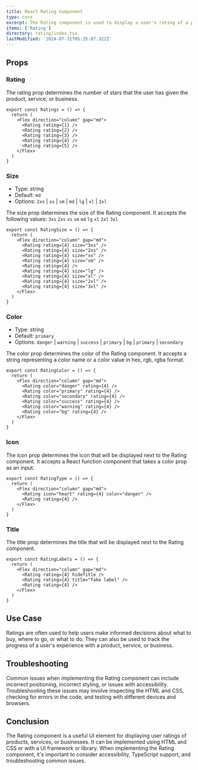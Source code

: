 ```yaml
---
title: React Rating Component
type: core
excerpt: The Rating component is used to display a user's rating of a product, service, or business.
items: ['Rating']
directory: rating/index.tsx
lastModified: '2024-07-31T05:35:07.322Z'
---
```


## Props

### Rating

The rating prop determines the number of stars that the user has given the product, service, or business.

<RatingRating />

```tsx showLineNumbers title="Rating.tsx"
export const Ratings = () => {
  return (
    <Flex direction="column" gap="md">
      <Rating rating={1} />
      <Rating rating={2} />
      <Rating rating={3} />
      <Rating rating={4} />
      <Rating rating={5} />
    </Flex>
  )
}
```

### Size

- Type: string
- Default: `md`
- Options: `2xs` | `xs` | `sm` | `md` | `lg` | `xl` | `2xl`

The size prop determines the size of the Rating component. It accepts the following values: `3xs` `2xs` `xs` `sm` `md` `lg` `xl` `2xl` `3xl`

<RatingSizes />

```tsx showLineNumbers title="Rating.tsx"
export const RatingSize = () => {
  return (
    <Flex direction="column" gap="md">
      <Rating rating={4} size="3xs" />
      <Rating rating={4} size="2xs" />
      <Rating rating={4} size="xs" />
      <Rating rating={4} size="sm" />
      <Rating rating={4} />
      <Rating rating={4} size="lg" />
      <Rating rating={4} size="xl" />
      <Rating rating={4} size="2xl" />
      <Rating rating={4} size="3xl" />
    </Flex>
  )
}
```

### Color

- Type: string
- Default: `primary`
- Options: `danger` | `warning` | `success` | `primary` | `bg` | `primary` | `secondary`

The color prop determines the color of the Rating component. It accepts a string representing a color name or a color value in hex, rgb, rgba format.

<RatingColors />

```tsx showLineNumbers title="Rating.tsx"
export const RatingColor = () => {
  return (
    <Flex direction="column" gap="md">
      <Rating color="danger" rating={4} />
      <Rating color="primary" rating={4} />
      <Rating color="secondary" rating={4} />
      <Rating color="success" rating={4} />
      <Rating color="warning" rating={4} />
      <Rating color="bg" rating={4} />
    </Flex>
  )
}
```

### Icon

The icon prop determines the icon that will be displayed next to the Rating component. It accepts a React function component that takes a color prop as an input.

<RatingIcon />

```tsx showLineNumbers title="Rating.tsx"
export const RatingType = () => {
  return (
    <Flex direction="column" gap="md">
      <Rating icon="heart" rating={4} color="danger" />
      <Rating rating={4} />
    </Flex>
  )
}
```

### Title

The title prop determines the title that will be displayed next to the Rating component.

<RatingTitle />

```tsx showLineNumbers title="Rating.tsx"
export const RatingLabels = () => {
  return (
    <Flex direction="column" gap="md">
      <Rating rating={4} hideTitle />
      <Rating rating={4} title="fake label" />
      <Rating rating={4} />
    </Flex>
  )
}
```

## Use Case

Ratings are often used to help users make informed decisions about what to buy, where to go, or what to do. They can also be used to track the progress of a user's experience with a product, service, or business.

## Troubleshooting

Common issues when implementing the Rating component can include incorrect positioning, incorrect styling, or issues with accessibility. Troubleshooting these issues may involve inspecting the HTML and CSS, checking for errors in the code, and testing with different devices and browsers.

## Conclusion

The Rating component is a useful UI element for displaying user ratings of products, services, or businesses. It can be implemented using HTML and CSS or with a UI framework or library. When implementing the Rating component, it's important to consider accessibility, TypeScript support, and troubleshooting common issues.
